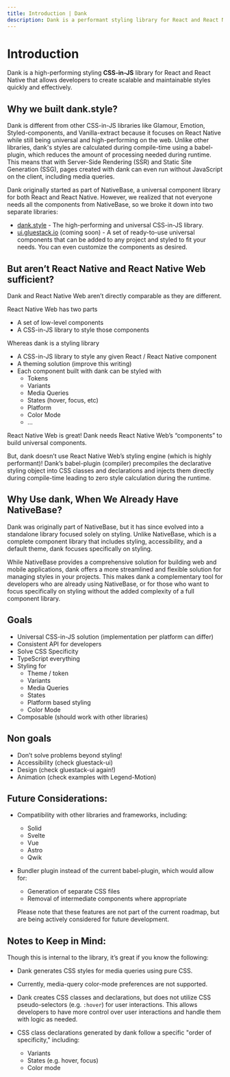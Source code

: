 ```yaml
---
title: Introduction | Dank
description: Dank is a performant styling library for React and React Native that enables developers to write maintainable and scalable styles in a fast and efficient manner.
---
```



<Meta title="Overview/Introduction" />

# Introduction

Dank is a high-performing styling **CSS-in-JS** library for React and React Native that allows developers to create scalable and maintainable styles quickly and effectively.

## Why we built dank.style?

Dank is different from other CSS-in-JS libraries like Glamour, Emotion, Styled-components, and Vanilla-extract because it focuses on React Native while still being universal and high-performing on the web. Unlike other libraries, dank's styles are calculated during compile-time using a babel-plugin, which reduces the amount of processing needed during runtime. This means that with Server-Side Rendering (SSR) and Static Site Generation (SSG), pages created with dank can even run without JavaScript on the client, including media queries.

Dank originally started as part of NativeBase, a universal component library for both React and React Native. However, we realized that not everyone needs all the components from NativeBase, so we broke it down into two separate libraries:

- [dank.style](https://dank.style) - The high-performing and universal CSS-in-JS library.
- [ui.gluestack.io](https://ui.gluestack.io/) (coming soon) - A set of ready-to-use universal components that can be added to any project and styled to fit your needs. You can even customize the components as desired.

## But aren’t React Native and React Native Web sufficient?

Dank and React Native Web aren’t directly comparable as they are different.

React Native Web has two parts

- A set of low-level components
- A CSS-in-JS library to style those components

Whereas dank is a styling library

- A CSS-in-JS library to style any given React / React Native component
- A theming solution (improve this writing)
- Each component built with dank can be styled with
  - Tokens
  - Variants
  - Media Queries
  - States (hover, focus, etc)
  - Platform
  - Color Mode
  - …

React Native Web is great! Dank needs React Native Web’s “components” to build universal components.

But, dank doesn’t use React Native Web’s styling engine (which is highly performant)! Dank’s babel-plugin (compiler) precompiles the declarative styling object into CSS classes and declarations and injects them directly during compile-time leading to zero style calculation during the runtime.

## Why Use dank, When We Already Have NativeBase?

Dank was originally part of NativeBase, but it has since evolved into a standalone library focused solely on styling. Unlike NativeBase, which is a complete component library that includes styling, accessibility, and a default theme, dank focuses specifically on styling.

While NativeBase provides a comprehensive solution for building web and mobile applications, dank offers a more streamlined and flexible solution for managing styles in your projects. This makes dank a complementary tool for developers who are already using NativeBase, or for those who want to focus specifically on styling without the added complexity of a full component library.

## Goals

- Universal CSS-in-JS solution (implementation per platform can differ)
- Consistent API for developers
- Solve CSS Specificity
- TypeScript everything
- Styling for
  - Theme / token
  - Variants
  - Media Queries
  - States
  - Platform based styling
  - Color Mode
- Composable (should work with other libraries)

## Non goals

- Don’t solve problems beyond styling!
- Accessibility (check gluestack-ui)
- Design (check gluestack-ui again!)
- Animation (check examples with Legend-Motion)

## Future Considerations:

- Compatibility with other libraries and frameworks, including:
  - Solid
  - Svelte
  - Vue
  - Astro
  - Qwik
- Bundler plugin instead of the current babel-plugin, which would allow for:

  - Generation of separate CSS files
  - Removal of intermediate components where appropriate

  Please note that these features are not part of the current roadmap, but are being actively considered for future development.

## Notes to Keep in Mind:

Though this is internal to the library, it’s great if you know the following:

- Dank generates CSS styles for media queries using pure CSS.
- Currently, media-query color-mode preferences are not supported.
- Dank creates CSS classes and declarations, but does not utilize CSS pseudo-selectors (e.g. `:hover`) for user interactions. This allows developers to have more control over user interactions and handle them with logic as needed.
- CSS class declarations generated by dank follow a specific "order of specificity," including:

  - Variants
  - States (e.g. hover, focus)
  - Color mode

